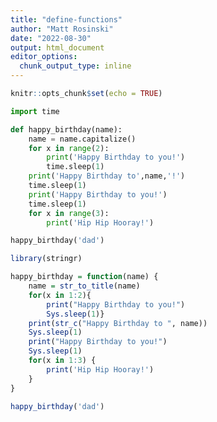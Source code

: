 ---
title: "define-functions"
author: "Matt Rosinski"
date: "2022-08-30"
output: html_document
editor_options: 
  chunk_output_type: inline
---

```{r setup, include=FALSE}
knitr::opts_chunk$set(echo = TRUE)
```

```{python}
import time

def happy_birthday(name):
    name = name.capitalize()
    for x in range(2):
        print('Happy Birthday to you!')
        time.sleep(1)
    print('Happy Birthday to',name,'!')
    time.sleep(1)
    print('Happy Birthday to you!')
    time.sleep(1)
    for x in range(3):
        print('Hip Hip Hooray!')

happy_birthday('dad')
```

```{r}
library(stringr)

happy_birthday = function(name) {
    name = str_to_title(name)
    for(x in 1:2){
        print("Happy Birthday to you!")
        Sys.sleep(1)}
    print(str_c("Happy Birthday to ", name))
    Sys.sleep(1)
    print("Happy Birthday to you!")
    Sys.sleep(1)
    for(x in 1:3) {
        print('Hip Hip Hooray!')
    }
}

happy_birthday('dad')
```

